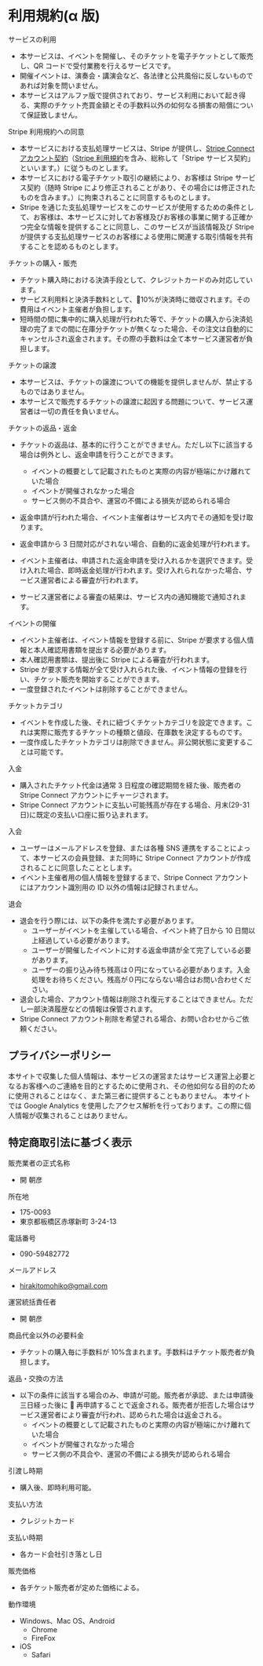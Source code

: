 # 利用規約(α 版)

サービスの利用

- 本サービスは、イベントを開催し、そのチケットを電子チケットとして販売し、QR コードで受付業務を行えるサービスです。
- 開催イベントは、演奏会・講演会など、各法律と公共風俗に反しないものであれば対象を問いません。
- 本サービスはアルファ版で提供されており、サービス利用において起き得る、実際のチケット売買金額とその手数料以外の如何なる損害の賠償について保証致しません。

Stripe 利用規約への同意

- 本サービスにおける支払処理サービスは、Stripe が提供し、<a href="https://stripe.com/connect-account/legal">Stripe Connect アカウント契約</a>（<a href="https://stripe.com/legal">Stripe 利用規約</a>を含み、総称して「Stripe サービス契約」といいます。）に従うものとします。
- 本サービスにおける電子チケット取引の継続により、お客様は Stripe サービス契約（随時 Stripe により修正されることがあり、その場合には修正されたものを含みます。）に拘束されることに同意するものとします。
- Stripe を通じた支払処理サービスをこのサービスが使用するための条件として、お客様は、本サービスに対してお客様及びお客様の事業に関する正確かつ完全な情報を提供することに同意し、このサービスが当該情報及び Stripe が提供する支払処理サービスのお客様による使用に関連する取引情報を共有することを認めるものとします。

チケットの購入・販売

- チケット購入時における決済手段として、クレジットカードのみ対応しています。
- サービス利用料と決済手数料として、10%が決済時に徴収されます。その費用はイベント主催者が負担します。
- 短時間の間に集中的に購入処理が行われた等で、チケットの購入から決済処理の完了までの間に在庫分チケットが無くなった場合、その注文は自動的にキャンセルされ返金されます。その際の手数料は全て本サービス運営者が負担します。

チケットの譲渡

- 本サービスは、チケットの譲渡についての機能を提供しませんが、禁止するものではありません。
- 本サービスで販売するチケットの譲渡に起因する問題について、サービス運営者は一切の責任を負いません。

チケットの返品・返金

- チケットの返品は、基本的に行うことができません。ただし以下に該当する場合は例外とし、返金申請を行うことができます。

  - イベントの概要として記載されたものと実際の内容が極端にかけ離れていた場合
  - イベントが開催されなかった場合
  - サービス側の不具合や、運営の不備による損失が認められる場合

- 返金申請が行われた場合、イベント主催者はサービス内でその通知を受け取ります。
- 返金申請から 3 日間対応がされない場合、自動的に返金処理が行われます。
- イベント主催者は、申請された返金申請を受け入れるかを選択できます。受け入れた場合、即時返金処理が行われます。受け入れられなかった場合、サービス運営者による審査が行われます。
- サービス運営者による審査の結果は、サービス内の通知機能で通知されます。

イベントの開催

- イベント主催者は、イベント情報を登録する前に、Stripe が要求する個人情報と本人確認用書類を提出する必要があります。
- 本人確認用書類は、提出後に Stripe による審査が行われます。
- Stripe が要求する情報が全て受け入れられた後、イベント情報の登録を行い、チケット販売を開始することができます。
- 一度登録されたイベントは削除することができません。

チケットカテゴリ

- イベントを作成した後、それに紐づくチケットカテゴリを設定できます。これは実際に販売するチケットの種類と値段、在庫数を決定するものです。
- 一度作成したチケットカテゴリは削除できません。非公開状態に変更することは可能です。

入金

- 購入されたチケット代金は通常 3 日程度の確認期間を経た後、販売者の Stripe Connect アカウントにチャージされます。
- Stripe Connect アカウントに支払い可能残高が存在する場合、月末(29-31 日)に既定の支払い口座に振り込まれます。

入会

- ユーザーはメールアドレスを登録、または各種 SNS 連携をすることによって、本サービスの会員登録、また同時に Stripe Connect アカウントが作成されることに同意したこととします。
- イベント主催者用の個人情報を登録するまで、Stripe Connect アカウントにはアカウント識別用の ID 以外の情報は記録されません。

退会

- 退会を行う際には、以下の条件を満たす必要があります。
  - ユーザーがイベントを主催している場合、イベント終了日から 10 日間以上経過している必要があります。
  - ユーザーが開催したイベントに対する返金申請が全て完了している必要があります。
  - ユーザーの振り込み待ち残高は０円になっている必要があります。入金処理をお待ちください。残高が０円にならない場合はお問い合わせください。
- 退会した場合、アカウント情報は削除され復元することはできません。ただし一部決済履歴などの情報は保管されます。
- Stripe Connect アカウント削除を希望される場合、お問い合わせからご依頼ください。

## プライバシーポリシー

本サイトで収集した個人情報は、本サービスの運営またはサービス運営上必要となるお客様へのご連絡を目的とするために使用され、その他如何なる目的のために使用されることはなく、また第三者に提供することもありません。
本サイトでは Google Analytics を使用したアクセス解析を行っております。この際に個人情報が収集されることはありません。

## 特定商取引法に基づく表示

販売業者の正式名称

- 開 朝彦

所在地

- 175-0093
- 東京都板橋区赤塚新町 3-24-13

電話番号

- 090-59482772

メールアドレス

- hirakitomohiko@gmail.com

運営統括責任者

- 開 朝彦

商品代金以外の必要料金

- チケットの購入毎に手数料が 10%含まれます。手数料はチケット販売者が負担します。

返品・交換の方法

- 以下の条件に該当する場合のみ、申請が可能。販売者が承認、または申請後三日経った後に  再申請することで返金される。販売者が拒否した場合はサービス運営者により審査が行われ、認められた場合は返金される。
  - イベントの概要として記載されたものと実際の内容が極端にかけ離れていた場合
  - イベントが開催されなかった場合
  - サービス側の不具合や、運営の不備による損失が認められる場合

引渡し時期

- 購入後、即時利用可能。

支払い方法

- クレジットカード

支払い時期

- 各カード会社引き落とし日

販売価格

- 各チケット販売者が定めた価格による。

動作環境

- Windows、Mac OS、Android
  - Chrome
  - FireFox
- iOS
  - Safari
